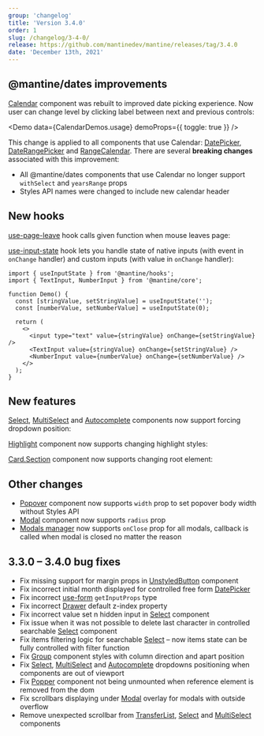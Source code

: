 ```yaml
---
group: 'changelog'
title: 'Version 3.4.0'
order: 1
slug: /changelog/3-4-0/
release: https://github.com/mantinedev/mantine/releases/tag/3.4.0
date: 'December 13th, 2021'
---
```



## @mantine/dates improvements

[Calendar](https://mantine.dev/dates/calendar/) component was rebuilt to improved date picking experience.
Now user can change level by clicking label between next and previous controls:

<Demo data={CalendarDemos.usage} demoProps={{ toggle: true }} />

This change is applied to all components that use Calendar: [DatePicker](https://mantine.dev/dates/date-picker/), [DateRangePicker](https://mantine.dev/dates/date-picker/) and [RangeCalendar](https://mantine.dev/dates/calendar/).
There are several **breaking changes** associated with this improvement:

- All @mantine/dates components that use Calendar no longer support `withSelect` and `yearsRange` props
- Styles API names were changed to include new calendar header

## New hooks

[use-page-leave](https://mantine.dev/hooks/use-page-leave/) hook calls given function when mouse leaves page:

<Demo data={HooksDemos.usePageLeaveDemo} />

[use-input-state](https://mantine.dev/hooks/use-input-state/) hook lets you handle state of native inputs (with event in `onChange` handler) and custom inputs (with value in `onChange` handler):

```tsx
import { useInputState } from '@mantine/hooks';
import { TextInput, NumberInput } from '@mantine/core';

function Demo() {
  const [stringValue, setStringValue] = useInputState('');
  const [numberValue, setNumberValue] = useInputState(0);

  return (
    <>
      <input type="text" value={stringValue} onChange={setStringValue} />
      <TextInput value={stringValue} onChange={setStringValue} />
      <NumberInput value={numberValue} onChange={setNumberValue} />
    </>
  );
}
```

## New features

[Select](https://mantine.dev/core/select/), [MultiSelect](https://mantine.dev/core/multi-select/) and [Autocomplete](https://mantine.dev/core/autocomplete/)
components now support forcing dropdown position:

<Demo data={SelectDemos.flip} />

[Highlight](https://mantine.dev/core/highlight/) component now supports changing highlight styles:

<Demo data={HighlightDemos.styles} />

[Card.Section](https://mantine.dev/core/card/) component now supports changing root element:

<Demo data={CardDemos.linkSection} />

## Other changes

- [Popover](https://mantine.dev/core/popover/) component now supports `width` prop to set popover body width without Styles API
- [Modal](https://mantine.dev/core/modal/) component now supports `radius` prop
- [Modals manager](https://mantine.dev/others/modals/) now supports `onClose` prop for all modals, callback is called when modal is closed no matter the reason

## 3.3.0 – 3.4.0 bug fixes

- Fix missing support for margin props in [UnstyledButton](https://mantine.dev/core/button/#unstyled-button) component
- Fix incorrect initial month displayed for controlled free form [DatePicker](https://mantine.dev/dates/date-picker/)
- Fix incorrect [use-form](https://mantine.dev/hooks/use-form/) `getInputProps` type
- Fix incorrect [Drawer](https://mantine.dev/core/drawer/) default z-index property
- Fix incorrect value set n hidden input in [Select](https://mantine.dev/core/select/) component
- Fix issue when it was not possible to delete last character in controlled searchable [Select](https://mantine.dev/core/select/) component
- Fix items filtering logic for searchable [Select](https://mantine.dev/core/select/) – now items state can be fully controlled with filter function
- Fix [Group](https://mantine.dev/core/group/) component styles with column direction and apart position
- Fix [Select](https://mantine.dev/core/select/), [MultiSelect](https://mantine.dev/core/multi-select/) and [Autocomplete](https://mantine.dev/core/autocomplete/) dropdowns positioning when components are out of viewport
- Fix [Popper](https://mantine.dev/core/popper/) component not being unmounted when reference element is removed from the dom
- Fix scrollbars displaying under [Modal](https://mantine.dev/core/modal/) overlay for modals with outside overflow
- Remove unexpected scrollbar from [TransferList](https://mantine.dev/core/transfer-list/), [Select](https://mantine.dev/core/select/) and [MultiSelect](https://mantine.dev/core/multi-select/) components
